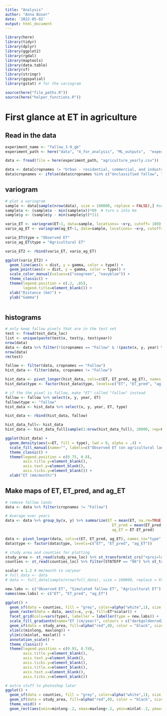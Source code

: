 ```yaml
---
title: "Analysis"
author: "Anna Boser"
date: '2022-05-02'
output: html_document
---
```


```r
library(here)
library(tidyr)
library(dplyr)
library(ggplot2)
library(rgdal)
library(maptools)
library(data.table)
library(sf)
library(stringr)
library(ggspatial)
library(gstat) # for the variogram

source(here("file_paths.R"))
source(here("helper_functions.R"))
```


# First glance at ET in agriculture 

## Read in the data
```r
experiment_name <- "fallow_3-9_gb"
experiment_path <- here("data", "4_for_analysis", "ML_outputs",  "experiments", experiment_name)
```

```r
data <- fread(file = here(experiment_path, "agriculture_yearly.csv"))
```

```r
data <- data[cropnames != "Urban - residential, commercial, and industrial, unsegregated",] # remove urban
data$cropnames <- ifelse(data$cropnames %in% c("Unclassified fallow", "Idle"), "Fallow", data$cropnames) # rename unclassified
```

## variogram
```r
# plot a variogram 
sample <- data[sample(nrow(data), size = 100000, replace = FALSE),] #subset data to calculate variogram
sample$x <- (sample$x - min(sample$x))*89  # turn x into km 
sample$y <- (sample$y - min(sample$y))*111

vario_ET <- variogram(ET~1, data=sample, locations= ~x+y, cutoff= 100) 
vario_ag_ET <- variogram(ag_ET~1, data=sample, locations= ~x+y, cutoff= 100) 

vario_ET$type = "Observed ET"
vario_ag_ET$type = "Agricultural ET"

vario_ET2 <- rbind(vario_ET, vario_ag_ET)

ggplot(vario_ET2) + 
  geom_line(aes(x = dist, y = gamma, color = type)) + 
  geom_point(aes(x = dist, y = gamma, color = type)) + 
  scale_color_manual(values=c("seagreen", "navyblue")) + 
  theme_classic() + 
  theme(legend.position = c(.2, .85), 
        legend.title=element_blank()) + 
  xlab("Distance (km)") + 
  ylab("Gamma")
  
```

## histograms 
```r
# only keep fallow pixels that are in the test set
test <- fread(test_data_loc)
list <- unique(paste(test$x, test$y, test$year))
nrow(data)
data <- data %>% filter(!(cropnames == "Fallow" & !(paste(x, y, year) %in% list)))
nrow(data)
rm(test)

fallow <- filter(data, cropnames == "Fallow")
hist_data <- filter(data, cropnames != "Fallow")

hist_data <- pivot_longer(hist_data, cols=c(ET, ET_pred, ag_ET), names_to="type", values_to="ET")
hist_data$type <- factor(hist_data$type, levels=c("ET", "ET_pred", "ag_ET"))

# if the the pixel is fallow, make "ET" called "fallow" instead
fallow <- fallow %>% select(x, y, year, ET)
fallow$type <- "fallow"
hist_data <- hist_data %>% select(x, y, year, ET, type)

hist_data <- rbind(hist_data, fallow)

hist_data_full<- hist_data
hist_data <- hist_data_full[sample(1:nrow(hist_data_full), 20000, rep=FALSE),]

ggplot(hist_data) + 
  geom_density(aes(x=ET, fill = type), lwd = 0, alpha = .4) + 
  scale_fill_manual(name="", labels=c("Observed ET (on agricultural lands)", "Simulated fallow ET (on agricultural lands)", "Agricultural ET (on agricultural lands)", "Fallow ET (on fallow lands)"), values=c("navyblue", "darkgoldenrod4", "seagreen", "grey")) +
  theme_classic() +  
  theme(legend.position = c(0.75, 0.8),
        axis.title.y=element_blank(),
        axis.text.y=element_blank(),
        axis.ticks.y=element_blank()) +
  xlab("ET (mm/month)")
```


## Make maps of ET, ET_pred, and ag_ET

```r
# remove fallow lands
data <- data %>% filter(cropnames != "Fallow")

# Average over years
data <- data %>% group_by(x, y) %>% summarize(ET = mean(ET, na.rm=TRUE), 
                                                ET_pred = mean(ET_pred, na.rm=TRUE), 
                                                ag_ET = ET-ET_pred)
```

```r
data <- pivot_longer(data, cols=c(ET, ET_pred, ag_ET), names_to="type", values_to="ET")
data$type <- factor(data$type, levels=c("ET", "ET_pred", "ag_ET"))
```

```r
# study area and counties for plotting
study_area <- st_read(study_area_loc) %>% st_transform(st_crs("+proj=longlat +datum=WGS84"))
counties <- st_read(counties_loc) %>% filter(STATEFP == "06") %>% st_transform(st_crs("+proj=longlat +datum=WGS84"))
```

```r
scalar = 1.2 # mm/month to cm/year
# full_data <- data
# data <- full_data[sample(nrow(full_data), size = 100000, replace = FALSE),] # subset for fast testing

new.labs <- c("Observed ET", "Simulated fallow ET", "Agricultural ET")
names(new.labs) <- c("ET", "ET_pred", "ag_ET")

ggplot() + 
  geom_sf(data = counties, fill = "grey", color=alpha("white",1), size = .2) + 
  geom_raster(data = data, aes(x=x, y=y, fill=ET*scalar)) +
  facet_grid(cols=vars(type), labeller = labeller(type = new.labs)) +
  scale_fill_gradientn(name="ET (cm/year)", colours = c("darkgoldenrod2", "khaki1", "lightgreen",  "deepskyblue","mediumblue", "navyblue", "midnightblue", "black"), limits = c(-39.1, 234.6)) +
  geom_sf(data = study_area, fill=alpha("red",0), color = "black", size = .2) + 
  xlim(c(minlong, maxlong)) + 
  ylim(c(minlat, maxlat)) + 
  annotation_scale() + 
  theme_classic() +
  theme(legend.position = c(0.93, 0.74),
        axis.title.y=element_blank(),
        axis.text.y=element_blank(),
        axis.ticks.y=element_blank(), 
        axis.title.x=element_blank(),
        axis.text.x=element_blank(),
        axis.ticks.x=element_blank()) 
```

```r
# extra stuff to photoshop later
ggplot() + 
  geom_sf(data = counties, fill = "grey", color=alpha("white",1), size = .2) + 
  geom_sf(data = study_area, fill=alpha("red",0), color = "black", size = .2) + 
  theme_void() +
  geom_rect(aes(xmin=minlong-.2, xmax=maxlong+.2, ymin=minlat-.2, ymax=maxlat+.2), color="black", fill="transparent")
```
